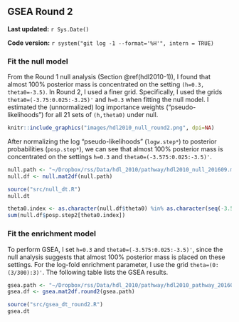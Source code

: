 ## GSEA Round 2 {#hdl2010-2}

**Last updated:** `r Sys.Date()`

**Code version:** `r system("git log -1 --format='%H'", intern = TRUE)`

### Fit the null model

From the Round 1 null analysis (Section \@ref(hdl2010-1)), I found that almost 100% posterior mass is concentrated on the setting `(h=0.3, theta0=-3.5)`. In Round 2, I used a finer grid. Specifically, I used the grids `theta0=(-3.75:0.025:-3.25)'` and `h=0.3` when fitting the null model. I estimated the (unnormalized) log importance weights ("pseudo-likelihoods") for all 21 sets of `(h,theta0)` under null.

```r
knitr::include_graphics("images/hdl2010_null_round2.png", dpi=NA)
```

After normalizing the log "pseudo-likelihoods" (`logw.step*`) to posterior probabilities (`posp.step*`), we can see that almost 100% posterior mass is concentrated on the settings `h=0.3` and `theta0=(-3.575:0.025:-3.5)'`.
```r
null.path <- "~/Dropbox/rss/Data/hdl_2010/pathway/hdl2010_null_201609.mat"
null.df <- null.mat2df(null.path)
```

```r
source("src/null_dt.R")
null.dt
```

```r
theta0.index <- as.character(null.df$theta0) %in% as.character(seq(-3.575,-3.5,by=0.025))
sum(null.df$posp.step2[theta0.index]) 
```

### Fit the enrichment model

To perform GSEA, I set `h=0.3` and `theta0=(-3.575:0.025:-3.5)'`, since the null analysis suggests that almost 100% posterior mass is placed on these settings. For the log-fold enrichment parameter, I use the grid `theta=(0:(3/300):3)'`. The following table lists the GSEA results. 
```r
gsea.path <- "~/Dropbox/rss/Data/hdl_2010/pathway/hdl2010_pathway_201609.mat"
gsea.df <- gsea.mat2df.round2(gsea.path) 
```

```r
source("src/gsea_dt_round2.R")
gsea.dt
```